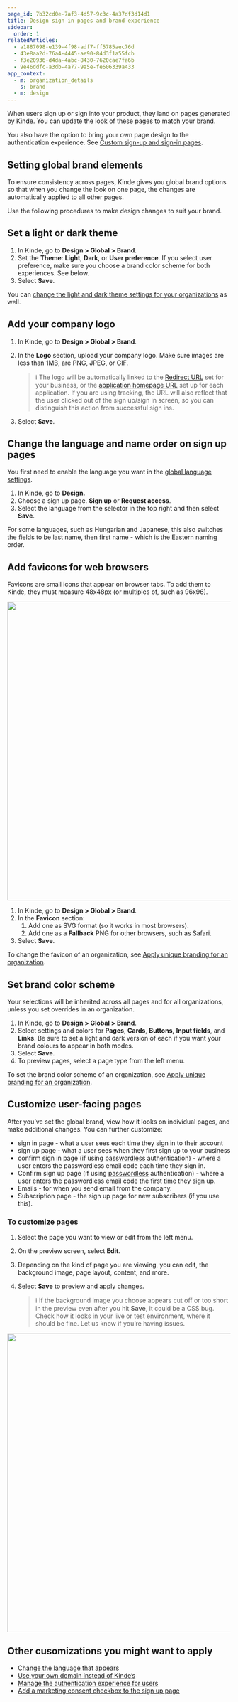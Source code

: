```yaml
---
page_id: 7b32cd0e-7af3-4d57-9c3c-4a37df3d14d1
title: Design sign in pages and brand experience
sidebar:
  order: 1
relatedArticles:
  - a1887098-e139-4f98-adf7-ff5785aec76d
  - 43e8aa2d-76a4-4445-ae90-84d3f1a55fcb
  - f3e20936-d4da-4abc-8430-7620cae7fa6b
  - 9e46ddfc-a3db-4a77-9a5e-fe606339a433
app_context:
  - m: organization_details
    s: brand
  - m: design
---
```


When users sign up or sign into your product, they land on pages generated by Kinde. You can update the look of these pages to match your brand.

You also have the option to bring your own page design to the authentication experience. See [Custom sign-up and sign-in pages](/authenticate/custom-configurations/custom-authentication-pages/).

## Setting global brand elements

To ensure consistency across pages, Kinde gives you global brand options so that when you change the look on one page, the changes are automatically applied to all other pages.

Use the following procedures to make design changes to suit your brand.

## Set a light or dark theme

1. In Kinde, go to **Design > Global > Brand**.
2. Set the **Theme**: **Light**, **Dark**, or **User preference**. If you select user preference, make sure you choose a brand color scheme for both experiences. See below.
3. Select **Save**.

You can [change the light and dark theme settings for your organizations](/design/brand/apply-branding-for-an-organization/) as well.

## Add your company logo

1. In Kinde, go to **Design > Global > Brand**.
2. In the **Logo** section, upload your company logo. Make sure images are less than 1MB, are PNG, JPEG, or GIF.

   > ℹ️ The logo will be automatically linked to the [Redirect URL](/get-started/connect/callback-urls/) set for your business, or the [application homepage URL](/design/pages/link-to-homepage/) set up for each application. If you are using tracking, the URL will also reflect that the user clicked out of the sign up/sign in screen, so you can distinguish this action from successful sign ins.

3. Select **Save**.

## Change the language and name order on sign up pages

You first need to enable the language you want in the [global language settings](/design/pages/internationalization/).

1. In Kinde, go to **Design.**
2. Choose a sign up page. **Sign up** or **Request access**.
3. Select the language from the selector in the top right and then select **Save**.

For some languages, such as Hungarian and Japanese, this also switches the fields to be last name, then first name - which is the Eastern naming order.

## Add favicons for web browsers

Favicons are small icons that appear on browser tabs. To add them to Kinde, they must measure 48x48px (or multiples of, such as 96x96).

<img
  src="https://imagedelivery.net/skPPZTHzSlcslvHjesZQcQ/310d10e2-ab73-4aec-9872-7352aca57200/public"
  alt=""
  width="672px"
  height="auto"
  fetchpriority="low"
  loading="lazy"
  decoding="async"
/>

1. In Kinde, go to **Design > Global > Brand**.
2. In the **Favicon** section:
   1. Add one as SVG format (so it works in most browsers).
   2. Add one as a **Fallback** PNG for other browsers, such as Safari.
3. Select **Save**.

To change the favicon of an organization, see [Apply unique branding for an organization](/design/brand/apply-branding-for-an-organization/).

## Set brand color scheme

Your selections will be inherited across all pages and for all organizations, unless you set overrides in an organization.

1. In Kinde, go to **Design > Global > Brand**.
2. Select settings and colors for **Pages**, **Cards**, **Buttons,** **Input fields**, and **Links**. Be sure to set a light and dark version of each if you want your brand colours to appear in both modes.
3. Select **Save**.
4. To preview pages, select a page type from the left menu.

To set the brand color scheme of an organization, see [Apply unique branding for an organization](/design/brand/apply-branding-for-an-organization/).

## Customize user-facing pages

After you’ve set the global brand, view how it looks on individual pages, and make additional changes. You can further customize:

- sign in page - what a user sees each time they sign in to their account
- sign up page - what a user sees when they first sign up to your business
- confirm sign in page (if using [passwordless](/authenticate/authentication-methods/set-up-user-authentication/#email-authentication) authentication) - where a user enters the passwordless email code each time they sign in.
- Confirm sign up page (if using [passwordless](/authenticate/authentication-methods/set-up-user-authentication/#email-authentication) authentication) - where a user enters the passwordless email code the first time they sign up.
- Emails - for when you send email from the company.
- Subscription page - the sign up page for new subscribers (if you use this).

### To customize pages

1. Select the page you want to view or edit from the left menu.
2. On the preview screen, select **Edit**.
3. Depending on the kind of page you are viewing, you can edit, the background image, page layout, content, and more.
4. Select **Save** to preview and apply changes.

   > ℹ️ If the background image you choose appears cut off or too short in the preview even after you hit **Save**, it could be a CSS bug. Check how it looks in your live or test environment, where it should be fine. Let us know if you’re having issues.

<img
  src="https://imagedelivery.net/skPPZTHzSlcslvHjesZQcQ/cc9ef0ab-51fc-4302-3a96-0273eaae6900/public"
  alt=""
  width="672px"
  height="auto"
  fetchpriority="low"
  loading="lazy"
  decoding="async"
/>

## Other cusomizations you might want to apply

- [Change the language that appears](/design/pages/internationalization/)
- [Use your own domain instead of Kinde’s](/build/domains/pointing-your-domain/)
- [Manage the authentication experience for users](/authenticate/custom-configurations/authentication-experience/)
- [Add a marketing consent checkbox to the sign up page](/design/pages/marketing-consent/)
